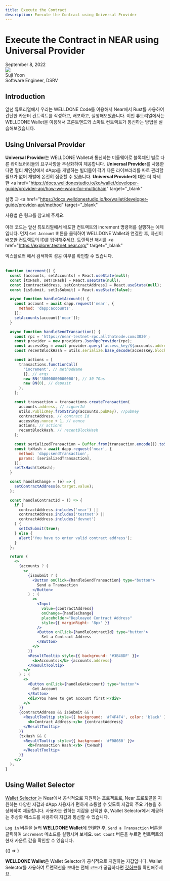 ```yaml
---
title: Execute the Contract
description: Execute the Contract using Universal Provider
---
```



# Execute the Contract in NEAR using Universal Provider

<div>
  <span className="author-sm">September 8, 2022</span>
  <div className="author-div">
    <div className="author-avatars">
      <a href="https://github.com/Yoon-Suji" target="_blank">
        <img src="https://avatars.githubusercontent.com/u/70956926?v=4" />
      </a>
    </div>
    <div>
      <span className="author-name">Suji Yoon</span>
      <br />
      <span className="author-sm">Software Engineer, DSRV </span>
    </div>
  </div>
</div>

## Introduction

앞선 튜토리얼에서 우리는 WELLDONE Code를 이용해서 Near에서 Rust를 사용하여 간단한 카운터 컨트랙트를 작성하고, 배포하고, 실행해보았습니다.
이번 튜토리얼에서는 WELLDONE Wallet을 이용해서 프론트엔드와 스마트 컨트랙트가 통신하는 방법을 실습해보겠습니다.

## Using Universal Provider

<b>Universal Provider</b>는 WELLDONE Wallet과 통신하는 미들웨어로 블록체인 별로 다른 라이브러리들의
요구사항을 추상화하여 제공합니다. <b>Universal Provider</b>를 사용한다면 멀티 체인상에서 dApp을 개발하는
빌더들이 각기 다른 라이브러리를 따로 관리할 필요가 없어 개발에 온전히 집중할 수 있습니다.
<b>Universal Provider</b>에 대한 더 자세한 <a
  href="https://docs.welldonestudio.io/ko/wallet/developer-guide/provider-api/how-we-wrap-for-multichain"
  target="_blank"
>
  설명
</a>과 <a
  href="https://docs.welldonestudio.io/ko/wallet/developer-guide/provider-api/method"
  target="_blank"
>
  사용법
</a>
은 링크를 참고해 주세요.
<br />
<br />
아래 코드는 앞선 튜토리얼에서 배포한 컨트랙트의 increment 명령어를 실행하는 예제입니다. 먼저 `Get Account`
버튼을 클릭하여 WELLDONE Wallet과 연결한 후, 자신이 배포한 컨트랙트의 ID를 입력해주세요. 트랜잭션 해시를 <a
  href="https://explorer.testnet.near.org/"
  target="_blank"
>
  익스플로러
</a>
에서 검색하여 성공 여부를 확인할 수 있습니다.
<br />
<br />

```jsx live
function increment() {
  const [accounts, setAccounts] = React.useState(null);
  const [txHash, setTxHash] = React.useState(null);
  const [contractAddress, setContractAddress] = React.useState(null);
  const [isSubmit, setIsSubmit] = React.useState(false);

  async function handleGetAccount() {
    const account = await dapp.request('near', {
      method: 'dapp:accounts',
    });
    setAccounts(account['near']);
  }

  async function handleSendTransaction() {
    const rpc = 'https://near-testnet-rpc.allthatnode.com:3030';
    const provider = new providers.JsonRpcProvider(rpc);
    const accessKey = await provider.query(`access_key/${accounts.address}/${accounts.pubKey}`, '');
    const recentBlockHash = utils.serialize.base_decode(accessKey.block_hash);

    const actions = [
      transactions.functionCall(
        'increment', // methodName
        {}, // args
        new BN('30000000000000'), // 30 TGas
        new BN(0), // deposit
      ),
    ];

    const transaction = transactions.createTransaction(
      accounts.address, // signerId
      utils.PublicKey.fromString(accounts.pubKey), //pubKey
      contractAddress, // contract Id
      accessKey.nonce + 1, // nonce
      actions, // actions
      recentBlockHash, // recentBlockHash
    );

    const serializedTransaction = Buffer.from(transaction.encode()).toString('base64');
    const txHash = await dapp.request('near', {
      method: 'dapp:sendTransaction',
      params: [serializedTransaction],
    });
    setTxHash(txHash);
  }

  const handleChange = (e) => {
    setContractAddress(e.target.value);
  };

  const handleContractId = () => {
    if (
      contractAddress.includes('near') ||
      contractAddress.includes('testnet') ||
      contractAddress.includes('devnet')
    ) {
      setIsSubmit(true);
    } else {
      alert('You have to enter valid contract address');
    }
  };

  return (
    <>
      {accounts ? (
        <>
          {isSubmit ? (
            <Button onClick={handleSendTransaction} type="button">
              Send a Transaction
            </Button>
          ) : (
            <>
              <Input
                value={contractAddress}
                onChange={handleChange}
                placeholder="Deploayed Contract Address"
                style={{ marginRight: '8px' }}
              />
              <Button onClick={handleContractId} type="button">
                Set a Contract Address
              </Button>
            </>
          )}
          <ResultTooltip style={{ background: '#3B48DF' }}>
            <b>Accounts:</b> {accounts.address}
          </ResultTooltip>
        </>
      ) : (
        <>
          <Button onClick={handleGetAccount} type="button">
            Get Account
          </Button>
          <div>You have to get account first!</div>
        </>
      )}
      {contractAddress && isSubmit && (
        <ResultTooltip style={{ background: '#F4F4F4', color: 'black' }}>
          <b>Contract Address:</b> {contractAddress}
        </ResultTooltip>
      )}
      {txHash && (
        <ResultTooltip style={{ background: '#F08080' }}>
          <b>Transaction Hash:</b> {txHash}
        </ResultTooltip>
      )}
    </>
  );
}
```

## Using Wallet Selector

<a href="https://github.com/near/wallet-selector" target="_blank">
  Wallet Selector
</a>
는 Near에서 공식적으로 지원하는 프로젝트로, Near 프로토콜을 지원하는 다양한 지갑과 dApp 사용자가 편하게
소통할 수 있도록 지갑의 주요 기능을 추상화하여 제공합니다. 사용자는 원하는 지갑을 선택한 후, Wallet Selector에서
제공하는 추상화 메소드를 사용하여 지갑과 통신할 수 있습니다.

`Log in` 버튼을 눌러 **WELLDONE Wallet**에 연결한 후, `Send a Transaction` 버튼을 클릭하여 `increment` 메소드를 실행시켜 보세요. `Get Count` 버튼을 누르면 컨트랙트의 현재 카운트 값을 확인할 수 있습니다.

<BrowserOnly>{() => <WalletSelector />}</BrowserOnly>

**WELLDONE Wallet**은 Wallet Selector가 공식적으로 지원하는 지갑입니다. Wallet Selector를 사용하여 트랜잭션을 보내는 전체 코드가 궁금하다면 <a href='https://github.com/welldonestudio/welldonestudio.github.io' target='_blank'>깃허브</a>를 확인해주세요.
